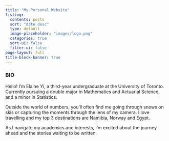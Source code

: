 ```yaml
---
title: "My Personal Website"
listing:
  contents: posts
  sort: "date desc"
  type: default
  image-placeholder: "images/logo.png"
  categories: true
  sort-ui: false
  filter-ui: false
page-layout: full
title-block-banner: true
---
```


### BIO

Hello! I'm Elaine Yi, a third-year undergraduate at the University of Toronto. Currently pursuing a double major in Mathematics and Actuarial Science, and a minor in Statistics.

Outside the world of numbers, you'll often find me going through snows on skis or capturing the moments through the lens of my camera. I love travelling and my top 3 destinations are Namibia, Norway and Egypt.

As I navigate my academics and interests, I'm excited about the journey ahead and the stories waiting to be written.
